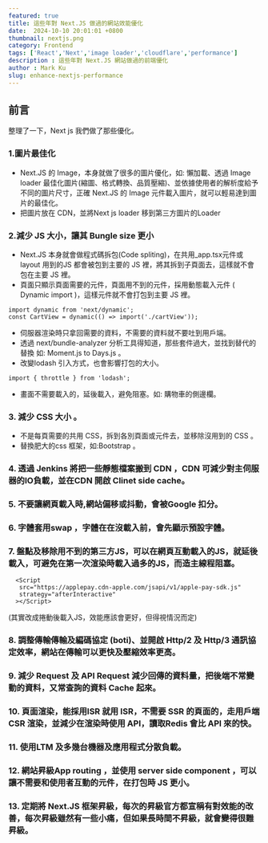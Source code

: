 ```yaml
---
featured: true
title: 這些年對 Next.JS 做過的網站效能優化
date:  2024-10-10 20:01:01 +0800
thumbnail: nextjs.png
category: Frontend
tags: ['React','Next','image loader','cloudflare','performance']
description : 這些年對 Next.JS 網站做過的前端優化
author : Mark Ku
slug: enhance-nextjs-performance
---
```

## 前言
整理了一下，Next js 我們做了那些優化。

### 1.圖片最佳化
* Next.JS 的 Image，本身就做了很多的圖片優化，如: 懶加載、透過 Image loader 最佳化圖片(縮圖、格式轉換、品質壓縮)、並依據使用者的解析度給予不同的圖片尺寸，正確 Next.JS 的 Image 元件載入圖片，就可以輕易達到圖片的最佳化。
* 把圖片放在 CDN，並將Next js loader 移到第三方圖片的Loader 
### 2.減少 JS 大小，讓其 Bungle size 更小
* Next.JS 本身就會做程式碼拆包(Code spliting)，在共用_app.tsx元件或 layout 用到的JS 都會被包到主要的 JS 裡，將其拆到子頁面去，這樣就不會包在主要 JS 裡。
* 頁面只顯示頁面需要的元件，頁面用不到的元件，採用動態載入元件 ( Dynamic import )，這樣元件就不會打包到主要 JS 裡。
```
import dynamic from 'next/dynamic';
const CartView = dynamic(() => import('./cartView'));
```
* 伺服器渲染時只拿回需要的資料，不需要的資料就不要吐到用戶端。
* 透過 next/bundle-analyzer 分析工具得知道，那些套件過大，並找到替代的替換 如: Moment.js to Days.js 。
* 改變lodash 引入方式，也會影響打包的大小。
```
import { throttle } from 'lodash';
```
* 畫面不需要載入的，延後載入，避免阻塞。如: 購物車的側邊欄。
### 3. 減少 CSS 大小 。
* 不是每頁需要的共用 CSS，拆到各別頁面或元件去，並移除沒用到的 CSS 。
* 替換肥大的css 框架，如:Bootstrap 。
### 4. 透過 Jenkins 將把一些靜態檔案搬到 CDN ，CDN 可減少對主伺服器的IO負載，並在CDN 開啟 Clinet side cache。
### 5. 不要讓網頁載入時,網站偏移或抖動，會被Google 扣分。
### 6. 字體套用swap ，字體在在沒載入前，會先顯示預設字體。
### 7. 盤點及移除用不到的第三方JS，可以在網頁互動載入的JS，就延後載入，可避免在第一次渲染時載入過多的JS，而造主線程阻塞。
```
  <Script
   src="https://applepay.cdn-apple.com/jsapi/v1/apple-pay-sdk.js"
   strategy="afterInteractive"
  ></Script>
```
(其實改成捲動後載入JS，效能應該會更好，但得視情況而定)
### 8. 調整傳輸傳輸及編碼協定 (boti)、並開啟 Http/2 及 Http/3 通訊協定效率，網站在傳輸可以更快及壓縮效率更高。
### 9. 減少 Request 及 API Request 減少回傳的資料量，把後端不常變動的資料，又常查詢的資料 Cache 起來。
### 10. 頁面渲染，能採用ISR 就用 ISR，不需要 SSR 的頁面的，走用戶端 CSR 渲染，並減少在渲染時使用 API，讀取Redis 會比 API 來的快。
### 11. 使用LTM 及多幾台機器及應用程式分散負載。
### 12. 網站昇級App routing ，並使用 server side component ，可以讓不需要和使用者互動的元件，在打包時 JS 更小。
### 13. 定期將 Next.JS 框架昇級，每次的昇級官方都宣稱有對效能的改善，每次昇級雖然有一些小痛，但如果長時間不昇級，就會變得很難昇級。
